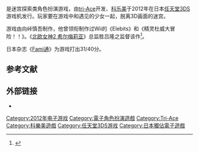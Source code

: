 {{NoteTA
| G1=Games
}}

{{vgname|迷宫的彼方|ja=ラビリンスの彼方}}是迷宫探索类角色扮演游戏，由[[tri-Ace|tri-Ace]]开发、[[科乐美|科乐美]]于2012年在日本[[任天堂3DS|任天堂3DS]]游戏机发行。玩家要在游戏中和遇见的少女一起，脱离3D画面的迷宫。

游戏由向峠慎吾制作，他曾领衔制作过Wii的《Elebits》和《精灵杜威大冒险！！》。《[[北欧女神2_希尔梅莉亚|北欧女神2 希尔梅莉亚]]》总监胜吕隆之监督该作<ref name="Ishaan 2011">{{cite web |author=Ishaan |url=http://www.siliconera.com/2011/04/26/tri-aces-debut-nintendo-3ds-game-is-beyond-the-labyrinth/ |title=Tri-Ace's Debut Nintendo 3DS Game Is Beyond the Labyrinth |publisher=Siliconera |date=2011-04-26 |accessdate=2011-07-24 |archive-date=2015-09-24 |archive-url=https://web.archive.org/web/20150924125919/http://www.siliconera.com/2011/04/26/tri-aces-debut-nintendo-3ds-game-is-beyond-the-labyrinth/ |dead-url=no }}</ref>。

日本杂志《[[Fami通|Fami通]]》为游戏打出31/40分{{citation needed|time=2016-04-11}}。

== 参考文献 ==
{{reflist}}

== 外部链接 ==
* {{Official|http://www.konami.jp/gs/game/labyrinth/?style=sp_labyrinth}}{{ja}}

{{DEFAULTSORT:Labyrinth No Kanata}}
[[Category:2012年电子游戏|Category:2012年电子游戏]]
[[Category:電子角色扮演遊戲|Category:電子角色扮演遊戲]]
[[Category:Tri-Ace|Category:Tri-Ace]]
[[Category:科樂美遊戲|Category:科樂美遊戲]]
[[Category:任天堂3DS游戏|Category:任天堂3DS游戏]]
[[Category:日本獨佔電子遊戲|Category:日本獨佔電子遊戲]]

{{rpg-videogame-stub}}